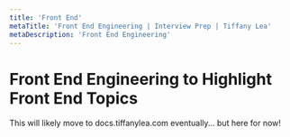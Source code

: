 ```yaml
---
title: 'Front End'
metaTitle: 'Front End Engineering | Interview Prep | Tiffany Lea'
metaDescription: 'Front End Engineering'
---
```


# Front End Engineering to Highlight Front End Topics

This will likely move to docs.tiffanylea.com eventually... but here for now!
